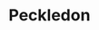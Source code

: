
# Peckledon
<ProjectDetails
  region="Westerlands"
  house="House Peckledon"
  type="Castle"
  status="Completed"
  warp="/warp peckledon"
  projectLead="Birdman7"
  dateStarted="2015-09-07T07:00:00+00:00"
  dateCompleted="2015-09-07T07:00:00+00:00"
/>
